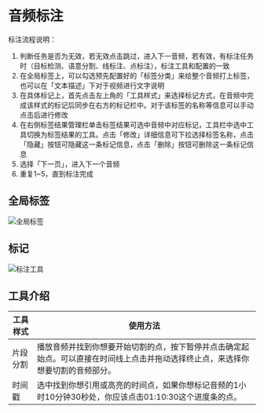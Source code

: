 

# 音频标注

标注流程说明：

1. 判断任务是否为无效，若无效点击跳过，进入下一音频，若有效，有标注任务时（目标检测、语意分割、线标注、点标注），标注工具和配置的一致
2. 在全局标签上，可以勾选预先配置好的「标签分类」来给整个音频打上标签，也可以在「文本描述」下对于视频进行文字说明
3. 在具体标记上，首先点击左上角的「工具样式」来选择标记方式，在音频中完成该样式的标记后同步在右方的标记栏中。对于该标签的名称等信息可以手动点击后进行修改
4. 在右侧标签结果管理栏单击标签结果可选中音频中对应标记，工具栏中选中工具切换为标签结果的工具。点击「修改」详细信息可下拉选择标签名称，点击「隐藏」按钮可隐藏这一条标记信息，点击「删除」按钮可删除这一条标记信息
5. 选择「下一页」，进入下一个音频
6. 重复1~5，直到标注完成


## 全局标签

![全局标签](/audio-global.png)


## 标记

![标注工具](/audio-tool.png)


## 工具介绍

<table className="table">
<thead>
    <tr>
        <th style={{ whiteSpace: 'nowrap' }}>工具样式</th>
        <th>使用方法</th>
    </tr>
    </thead>
    <tbody>
    <tr>
        <td>片段分割</td>
        <td>播放音频并找到你想要开始切割的点，按下暂停并点击确定起始点。可以直接在时间线上点击并拖动选择终止点，来选择你想要切割的音频部分。</td>
    </tr>
    <tr>
        <td>时间戳</td>
        <td>选中找到你想引用或高亮的时间点，如果你想标记音频的1小时10分钟30秒处，你应该点击01:10:30这个进度条的点。</td>
    </tr>
    </tbody>
</table>
